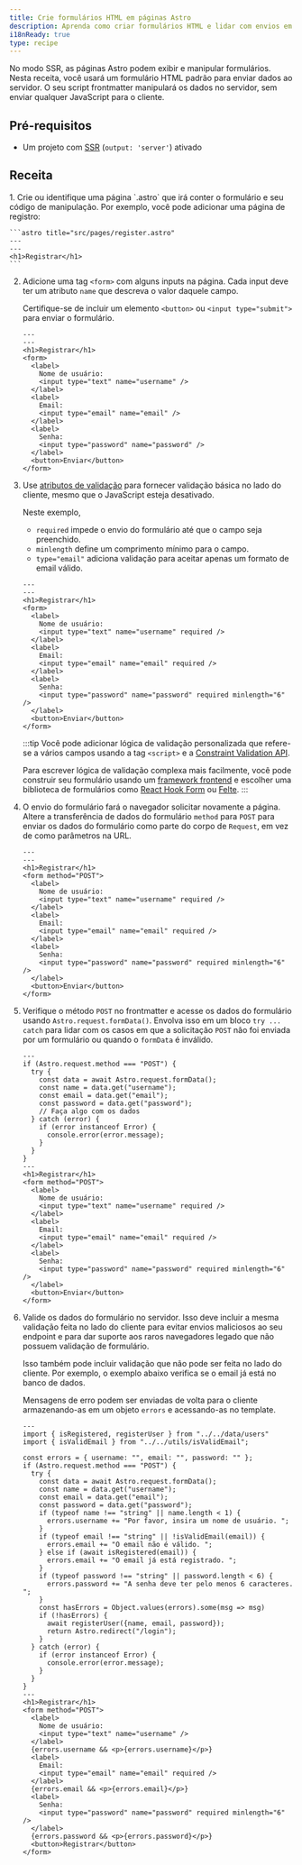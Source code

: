 ```yaml
---
title: Crie formulários HTML em páginas Astro
description: Aprenda como criar formulários HTML e lidar com envios em seu frontmatter.
i18nReady: true
type: recipe
---
```


No modo SSR, as páginas Astro podem exibir e manipular formulários. Nesta receita, você usará um formulário HTML padrão para enviar dados ao servidor. O seu script frontmatter manipulará os dados no servidor, sem enviar qualquer JavaScript para o cliente.

## Pré-requisitos
- Um projeto com [SSR](/pt-br/guides/server-side-rendering/) (`output: 'server'`) ativado

## Receita

<Steps>
1. Crie ou identifique uma página `.astro` que irá conter o formulário e seu código de manipulação. Por exemplo, você pode adicionar uma página de registro:

    ```astro title="src/pages/register.astro"
    ---
    ---
    <h1>Registrar</h1>
    ```

2. Adicione uma tag `<form>` com alguns inputs na página. Cada input deve ter um atributo `name` que descreva o valor daquele campo.

    Certifique-se de incluir um elemento `<button>` ou `<input type="submit">` para enviar o formulário.

    ```astro title="src/pages/register.astro"
    ---
    ---
    <h1>Registrar</h1>
    <form>
      <label>
        Nome de usuário:
        <input type="text" name="username" />
      </label>
      <label>
        Email:
        <input type="email" name="email" />
      </label>
      <label>
        Senha:
        <input type="password" name="password" />
      </label>
      <button>Enviar</button>
    </form>
    ```

3. Use [atributos de validação](https://developer.mozilla.org/pt-BR/docs/Learn/Forms/Form_validation#usando_validação_de_formulário_integrada) para fornecer validação básica no lado do cliente, mesmo que o JavaScript esteja desativado.

    Neste exemplo,
    - `required` impede o envio do formulário até que o campo seja preenchido.
    - `minlength` define um comprimento mínimo para o campo.
    - `type="email"` adiciona validação para aceitar apenas um formato de email válido.

    ```astro title="src/pages/register.astro"
    ---
    ---
    <h1>Registrar</h1>
    <form>
      <label>
        Nome de usuário:
        <input type="text" name="username" required />
      </label>
      <label>
        Email:
        <input type="email" name="email" required />
      </label>
      <label>
        Senha:
        <input type="password" name="password" required minlength="6" />
      </label>
      <button>Enviar</button>
    </form>
    ```
    
    :::tip
    Você pode adicionar lógica de validação personalizada que refere-se a vários campos usando a tag `<script>` e a [Constraint Validation API](https://developer.mozilla.org/en-US/docs/Web/HTML/Constraint_validation#complex_constraints_using_the_constraint_validation_api).

    Para escrever lógica de validação complexa mais facilmente, você pode construir seu formulário usando um [framework frontend](/pt-br/guides/framework-components/) e escolher uma biblioteca de formulários como [React Hook Form](https://react-hook-form.com/) ou [Felte](https://felte.dev/).
    :::

4. O envio do formulário fará o navegador solicitar novamente a página. Altere a transferência de dados do formulário `method` para `POST` para enviar os dados do formulário como parte do corpo de `Request`, em vez de como parâmetros na URL.

    ```astro title="src/pages/register.astro" 'method="POST"'
    ---
    ---
    <h1>Registrar</h1>
    <form method="POST">
      <label>
        Nome de usuário:
        <input type="text" name="username" required />
      </label>
      <label>
        Email:
        <input type="email" name="email" required />
      </label>
      <label>
        Senha:
        <input type="password" name="password" required minlength="6" />
      </label>
      <button>Enviar</button>
    </form>
    ```

5. Verifique o método `POST` no frontmatter e acesse os dados do formulário usando `Astro.request.formData()`. Envolva isso em um bloco `try ... catch` para lidar com os casos em que a solicitação `POST` não foi enviada por um formulário ou quando o `formData` é inválido.

    ```astro title="src/pages/register.astro" ins={2-14} "Astro.request.formData()"
    ---
    if (Astro.request.method === "POST") {
      try {
        const data = await Astro.request.formData();
        const name = data.get("username");
        const email = data.get("email");
        const password = data.get("password");
        // Faça algo com os dados
      } catch (error) {
        if (error instanceof Error) {
          console.error(error.message);
        }
      }
    }
    ---
    <h1>Registrar</h1>
    <form method="POST">
      <label>
        Nome de usuário:
        <input type="text" name="username" required />
      </label>
      <label>
        Email:
        <input type="email" name="email" required />
      </label>
      <label>
        Senha:
        <input type="password" name="password" required minlength="6" />
      </label>
      <button>Enviar</button>
    </form>
    ```

6. Valide os dados do formulário no servidor. Isso deve incluir a mesma validação feita no lado do cliente para evitar envios maliciosos ao seu endpoint e para dar suporte aos raros navegadores legado que não possuem validação de formulário.

    Isso também pode incluir validação que não pode ser feita no lado do cliente. Por exemplo, o exemplo abaixo verifica se o email já está no banco de dados.

    Mensagens de erro podem ser enviadas de volta para o cliente armazenando-as em um objeto `errors` e acessando-as no template.

    ```astro title="src/pages/register.astro" ins={5, 12-22, 41, 46, 51}
    ---
    import { isRegistered, registerUser } from "../../data/users"
    import { isValidEmail } from "../../utils/isValidEmail";

    const errors = { username: "", email: "", password: "" };
    if (Astro.request.method === "POST") {
      try {
        const data = await Astro.request.formData();
        const name = data.get("username");
        const email = data.get("email");
        const password = data.get("password");
        if (typeof name !== "string" || name.length < 1) {
          errors.username += "Por favor, insira um nome de usuário. ";
        }
        if (typeof email !== "string" || !isValidEmail(email)) {
          errors.email += "O email não é válido. ";
        } else if (await isRegistered(email)) {
          errors.email += "O email já está registrado. ";
        }
        if (typeof password !== "string" || password.length < 6) {
          errors.password += "A senha deve ter pelo menos 6 caracteres. ";
        }
        const hasErrors = Object.values(errors).some(msg => msg)
        if (!hasErrors) {
          await registerUser({name, email, password});
          return Astro.redirect("/login");
        }
      } catch (error) {
        if (error instanceof Error) {
          console.error(error.message);
        }
      }
    }
    ---
    <h1>Registrar</h1>
    <form method="POST">
      <label>
        Nome de usuário:
        <input type="text" name="username" />
      </label>
      {errors.username && <p>{errors.username}</p>}
      <label>
        Email:
        <input type="email" name="email" required />
      </label>
      {errors.email && <p>{errors.email}</p>}
      <label>
        Senha:
        <input type="password" name="password" required minlength="6" />
      </label>
      {errors.password && <p>{errors.password}</p>}
      <button>Registrar</button>
    </form>

    ```
</Steps>
